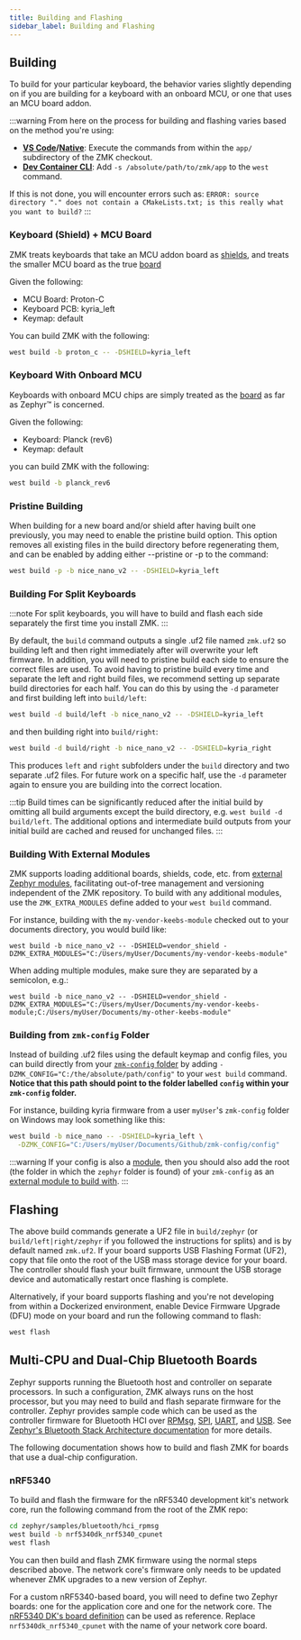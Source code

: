 ```yaml
---
title: Building and Flashing
sidebar_label: Building and Flashing
---
```


## Building

To build for your particular keyboard, the behavior varies slightly depending on
if you are building for a keyboard with an onboard MCU, or one that uses an MCU
board addon.

:::warning
From here on the process for building and flashing varies based on the method
you're using:

- **[VS Code](setup/docker.mdx)/[Native](setup/native.mdx)**:
  Execute the commands from within the `app/` subdirectory of the ZMK checkout.
- **[Dev Container CLI](setup/docker.mdx)**:
  Add `-s /absolute/path/to/zmk/app` to the `west` command.

If this is not done, you will encounter errors such as: `ERROR: source directory
"." does not contain a CMakeLists.txt; is this really what you want to build?`
:::

### Keyboard (Shield) + MCU Board

ZMK treats keyboards that take an MCU addon board as [shields](https://docs.zephyrproject.org/3.5.0/hardware/porting/shields.html), and treats the smaller MCU board as the true [board](https://docs.zephyrproject.org/3.5.0/hardware/porting/board_porting.html)

Given the following:

- MCU Board: Proton-C
- Keyboard PCB: kyria_left
- Keymap: default

You can build ZMK with the following:

```sh
west build -b proton_c -- -DSHIELD=kyria_left
```

### Keyboard With Onboard MCU

Keyboards with onboard MCU chips are simply treated as the [board](https://docs.zephyrproject.org/3.5.0/hardware/porting/board_porting.html) as far as Zephyr™ is concerned.

Given the following:

- Keyboard: Planck (rev6)
- Keymap: default

you can build ZMK with the following:

```sh
west build -b planck_rev6
```

### Pristine Building

When building for a new board and/or shield after having built one previously, you may need to enable the pristine build option. This option removes all existing files in the build directory before regenerating them, and can be enabled by adding either --pristine or -p to the command:

```sh
west build -p -b nice_nano_v2 -- -DSHIELD=kyria_left
```

### Building For Split Keyboards

:::note
For split keyboards, you will have to build and flash each side separately the first time you install ZMK.
:::

By default, the `build` command outputs a single .uf2 file named `zmk.uf2` so building left and then right immediately after will overwrite your left firmware. In addition, you will need to pristine build each side to ensure the correct files are used. To avoid having to pristine build every time and separate the left and right build files, we recommend setting up separate build directories for each half. You can do this by using the `-d` parameter and first building left into `build/left`:

```sh
west build -d build/left -b nice_nano_v2 -- -DSHIELD=kyria_left
```

and then building right into `build/right`:

```sh
west build -d build/right -b nice_nano_v2 -- -DSHIELD=kyria_right
```

This produces `left` and `right` subfolders under the `build` directory and two separate .uf2 files. For future work on a specific half, use the `-d` parameter again to ensure you are building into the correct location.

:::tip
Build times can be significantly reduced after the initial build by omitting all build arguments except the build directory, e.g. `west build -d build/left`. The additional options and intermediate build outputs from your initial build are cached and reused for unchanged files.
:::

### Building With External Modules

ZMK supports loading additional boards, shields, code, etc. from [external Zephyr modules](https://docs.zephyrproject.org/3.5.0/develop/modules.html), facilitating out-of-tree management and versioning independent of the ZMK repository. To build with any additional modules, use the `ZMK_EXTRA_MODULES` define added to your `west build` command.

For instance, building with the `my-vendor-keebs-module` checked out to your documents directory, you would build like:

```
west build -b nice_nano_v2 -- -DSHIELD=vendor_shield -DZMK_EXTRA_MODULES="C:/Users/myUser/Documents/my-vendor-keebs-module"
```

When adding multiple modules, make sure they are separated by a semicolon, e.g.:

```
west build -b nice_nano_v2 -- -DSHIELD=vendor_shield -DZMK_EXTRA_MODULES="C:/Users/myUser/Documents/my-vendor-keebs-module;C:/Users/myUser/Documents/my-other-keebs-module"
```

### Building from `zmk-config` Folder

Instead of building .uf2 files using the default keymap and config files, you
can build directly from your [`zmk-config` folder](../../user-setup.mdx#github-repo)
by adding `-DZMK_CONFIG="C:/the/absolute/path/config"` to your `west build`
command. **Notice that this path should point to the folder labelled `config`
within your `zmk-config` folder.**

For instance, building kyria firmware from a user `myUser`'s `zmk-config` folder
on Windows may look something like this:

```sh
west build -b nice_nano -- -DSHIELD=kyria_left \
  -DZMK_CONFIG="C:/Users/myUser/Documents/Github/zmk-config/config"
```

:::warning
If your config is also a [module](../../features/modules.mdx), then you should
also add the root (the folder in which the `zephyr` folder is found) of your
`zmk-config` as an [external module to build with](#building-with-external-modules).
:::

## Flashing

The above build commands generate a UF2 file in `build/zephyr` (or
`build/left|right/zephyr` if you followed the instructions for splits) and is by
default named `zmk.uf2`. If your board supports USB Flashing Format (UF2), copy
that file onto the root of the USB mass storage device for your board. The
controller should flash your built firmware, unmount the USB storage device and
automatically restart once flashing is complete.

Alternatively, if your board supports flashing and you're not developing from
within a Dockerized environment, enable Device Firmware Upgrade (DFU) mode on
your board and run the following command to flash:

```sh
west flash
```

## Multi-CPU and Dual-Chip Bluetooth Boards

Zephyr supports running the Bluetooth host and controller on separate processors. In such a configuration, ZMK always runs on the host processor, but you may need to build and flash separate firmware for the controller. Zephyr provides sample code which can be used as the controller firmware for Bluetooth HCI over [RPMsg](https://docs.zephyrproject.org/3.5.0/samples/bluetooth/hci_rpmsg/README.html), [SPI](https://docs.zephyrproject.org/3.5.0/samples/bluetooth/hci_spi/README.html), [UART](https://docs.zephyrproject.org/3.5.0/samples/bluetooth/hci_uart/README.html), and [USB](https://docs.zephyrproject.org/3.5.0/samples/bluetooth/hci_usb/README.html). See [Zephyr's Bluetooth Stack Architecture documentation](https://docs.zephyrproject.org/3.5.0/connectivity/bluetooth/bluetooth-arch.html) for more details.

The following documentation shows how to build and flash ZMK for boards that use a dual-chip configuration.

### nRF5340

To build and flash the firmware for the nRF5340 development kit's network core, run the following command from the root of the ZMK repo:

```sh
cd zephyr/samples/bluetooth/hci_rpmsg
west build -b nrf5340dk_nrf5340_cpunet
west flash
```

You can then build and flash ZMK firmware using the normal steps described above. The network core's firmware only needs to be updated whenever ZMK upgrades to a new version of Zephyr.

For a custom nRF5340-based board, you will need to define two Zephyr boards: one for the application core and one for the network core. The [nRF5340 DK's board definition](https://github.com/zephyrproject-rtos/zephyr/tree/main/boards/arm/nrf5340dk_nrf5340) can be used as reference. Replace `nrf5340dk_nrf5340_cpunet` with the name of your network core board.

